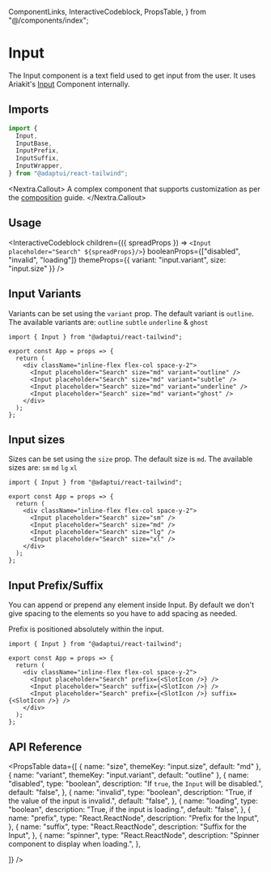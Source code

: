   ComponentLinks,
  InteractiveCodeblock,
  PropsTable,
} from "@/components/index";

# Input

The Input component is a text field used to get input from the user. It uses
Ariakit's [Input](https://reakit.io/docs/input/) Component internally.

<ComponentLinks github="input" theme="input" story="forms-input" />

## Imports

```js
import {
  Input,
  InputBase,
  InputPrefix,
  InputSuffix,
  InputWrapper,
} from "@adaptui/react-tailwind";
```

<Nextra.Callout>
  A complex component that supports customization as per the
  [composition](/docs/composition) guide.
</Nextra.Callout>

## Usage

<InteractiveCodeblock
  children={({ spreadProps }) => `<Input placeholder="Search" ${spreadProps}/>`}
  booleanProps={["disabled", "invalid", "loading"]}
  themeProps={{ variant: "input.variant", size: "input.size" }}
/>

## Input Variants

Variants can be set using the `variant` prop. The default variant is `outline`.
The available variants are: `outline` `subtle` `underline` & `ghost`

<Codeblock live noInline>

```
import { Input } from "@adaptui/react-tailwind";

export const App = props => {
  return (
    <div className="inline-flex flex-col space-y-2">
      <Input placeholder="Search" size="md" variant="outline" />
      <Input placeholder="Search" size="md" variant="subtle" />
      <Input placeholder="Search" size="md" variant="underline" />
      <Input placeholder="Search" size="md" variant="ghost" />
    </div>
  );
};
```

</Codeblock>

## Input sizes

Sizes can be set using the `size` prop. The default size is `md`. The available
sizes are: `sm` `md` `lg` `xl`

<Codeblock live noInline>

```
import { Input } from "@adaptui/react-tailwind";

export const App = props => {
  return (
    <div className="inline-flex flex-col space-y-2">
      <Input placeholder="Search" size="sm" />
      <Input placeholder="Search" size="md" />
      <Input placeholder="Search" size="lg" />
      <Input placeholder="Search" size="xl" />
    </div>
  );
};
```

</Codeblock>

## Input Prefix/Suffix

You can append or prepend any element inside Input. By default we don't give
spacing to the elements so you have to add spacing as needed.

Prefix is positioned absolutely within the input.

<Codeblock live noInline>

```
import { Input } from "@adaptui/react-tailwind";

export const App = props => {
  return (
    <div className="inline-flex flex-col space-y-2">
      <Input placeholder="Search" prefix={<SlotIcon />} />
      <Input placeholder="Search" suffix={<SlotIcon />} />
      <Input placeholder="Search" prefix={<SlotIcon />} suffix={<SlotIcon />} />
    </div>
  );
};
```

</Codeblock>

## API Reference

<PropsTable
  data={[
    { name: "size", themeKey: "input.size", default: "md" },
    { name: "variant", themeKey: "input.variant", default: "outline" },
    {
      name: "disabled",
      type: "boolean",
      description: "If `true`, the `Input` will be disabled.",
      default: "false",
    },
    {
      name: "invalid",
      type: "boolean",
      description: "True, if the value of the input is invalid.",
      default: "false",
    },
    {
      name: "loading",
      type: "boolean",
      description: "True, if the input is loading.",
      default: "false",
    },
    {
      name: "prefix",
      type: "React.ReactNode",
      description: "Prefix for the Input",
    },
    {
      name: "suffix",
      type: "React.ReactNode",
      description: "Suffix for the Input",
    },
    {
      name: "spinner",
      type: "React.ReactNode",
      description: "Spinner component to display when loading.",
    },

]} />
